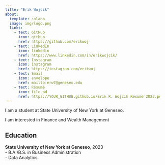 ```yaml
---
title: "Erik Wojcik" 
about:
  template: solana
  image: img/logo.png
  links:
    - text: GitHub
      icon: github
      href: https://github.com/erikwoj
    - text: LinkedIn
      icon: linkedin
      href: https://www.linkedin.com/in/erikwojcik/
    - text: Instagram
      icon: instagram
      href: https://instagram.com/erikwoj
    - text: Email
      icon: envelope
      href: mailto:erw7@geneseo.edu
    - text: Résumé
      icon: file-pd
      href: https://YOUR_GITHUB.github.io/Erik R. Wojcik Resume 2023.pdf
---
```



I am a student at State University of New York at Geneseo.

I am interested in Finance and Wealth Management



## Education

**State University of New York at Geneseo**, 2023<br>
- B.A./B.S. in Business Administration<br>
- Data Analytics
